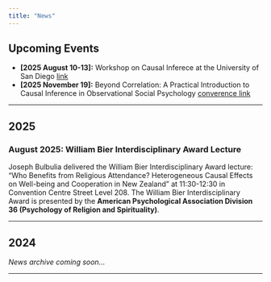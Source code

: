 ```yaml
---
title: "News"
---
```




## Upcoming Events

- **[2025 August 10-13]:** Workshop on Causal Inferece at the University of San Diego [link](https://go-bayes.github.io/sparcc-day-2/)
- **[2025 November 19]:** Beyond Correlation: A Practical Introduction to Causal Inference in Observational Social Psychology [converence link](https://sasp.org.au/events/conference/sasp-acpid-2025-conference/sasp-acpid-2025-program/) 

---

## 2025

### August 2025: William Bier Interdisciplinary Award Lecture

Joseph Bulbulia delivered the William Bier Interdisciplinary Award lecture: "Who Benefits from Religious Attendance? Heterogeneous Causal Effects on Well-being and Cooperation in New Zealand" at 11:30-12:30 in Convention Centre Street Level 208. The William Bier Interdisciplinary Award is presented by the **American Psychological Association Division 36 (Psychology of Religion and Spirituality)**.

---


## 2024

*News archive coming soon...*

---

